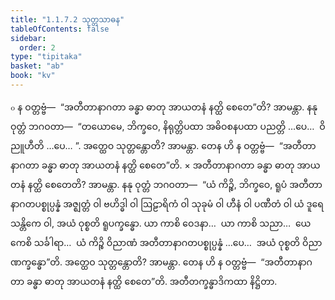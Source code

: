 ```yaml
---
title: "1.1.7.2 သုတ္တသာဓန"
tableOfContents: false
sidebar:
  order: 2
type: "tipitaka"
basket: "ab"
book: "kv"
---
```



<DynamicBreadcrumb />

<Division number="298" book="kv" e="ch" v="32" p="118">

<Paragraph number="742" book="kv">
๐ န ဝတ္တဗ္ဗံ—  “အတီတာနာဂတာ ခန္ဓာ ဓာတု အာယတနံ နတ္ထိ စေတေ”တိ? အာမန္တာ. နနု ဝုတ္တံ ဘဂဝတာ—  “တယောမေ, ဘိက္ခဝေ, နိရုတ္တိပထာ အဓိဝစနပထာ ပညတ္တိ …ပေ…  ဝိညူဟီတိ …ပေ… ”. အတ္ထေဝ သုတ္တန္တောတိ? အာမန္တာ. တေန ဟိ န ဝတ္တဗ္ဗံ—  “အတီတာနာဂတာ ခန္ဓာ ဓာတု အာယတနံ နတ္ထိ စေတေ”တိ.
</Paragraph>

<Paragraph number="743" book="kv">
× အတီတာနာဂတာ ခန္ဓာ ဓာတု အာယတနံ နတ္ထိ စေတေတိ? အာမန္တာ. နနု ဝုတ္တံ ဘဂဝတာ—  “ယံ ကိဉ္စိ, ဘိက္ခဝေ, ရူပံ အတီတာနာဂတပစ္စုပ္ပန္နံ အဇ္ဈတ္တံ ဝါ ဗဟိဒ္ဓါ ဝါ ဩဠာရိကံ ဝါ သုခုမံ ဝါ ဟီနံ ဝါ ပဏီတံ ဝါ ယံ ဒူရေ သန္တိကေ ဝါ, အယံ ဝုစ္စတိ ရူပက္ခန္ဓော. ယာ ကာစိ ဝေဒနာ…  ယာ ကာစိ သညာ…  ယေ ကေစိ သင်္ခါရာ…  ယံ ကိဉ္စိ ဝိညာဏံ အတီတာနာဂတပစ္စုပ္ပန္နံ …ပေ…  အယံ ဝုစ္စတိ ဝိညာဏက္ခန္ဓော”တိ. အတ္ထေဝ သုတ္တန္တောတိ? အာမန္တာ. တေန ဟိ န ဝတ္တဗ္ဗံ—  “အတီတာနာဂတာ ခန္ဓာ ဓာတု အာယတနံ နတ္ထိ စေတေ”တိ.

</Paragraph>
</Division>

<Paragraph number="744" type="center" book="kv">
အတီတက္ခန္ဓာဒိကထာ နိဋ္ဌိတာ.
</Paragraph>